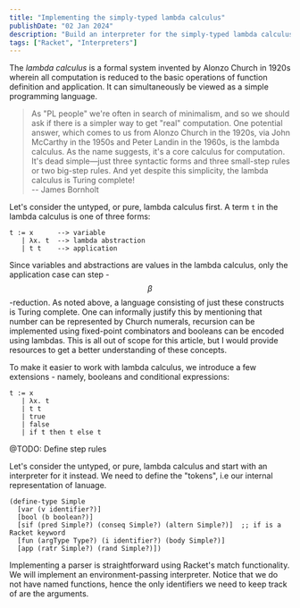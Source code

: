 ```yaml
---
title: "Implementing the simply-typed lambda calculus"
publishDate: "02 Jan 2024"
description: "Build an interpreter for the simply-typed lambda calculus in Racket"
tags: ["Racket", "Interpreters"]
---
```

The _lambda calculus_ is a formal system invented by Alonzo Church in 1920s wherein all computation is reduced to the basic operations of function definition and application. It can simultaneously be viewed as a simple programming language. 

> As "PL people" we're often in search of minimalism, and so we should ask if there is a simpler way to get "real" computation. One potential answer, which comes to us from Alonzo Church in the 1920s, via John McCarthy in the 1950s and Peter Landin in the 1960s, is the lambda calculus. As the name suggests, it's a core calculus for computation. It's dead simple—just three syntactic forms and three small-step rules or two big-step rules. And yet despite this simplicity, the lambda calculus is Turing complete!  
-- James Bornholt


Let's consider the untyped, or pure, lambda calculus first. A term `t` in the lambda calculus is one of three forms:
```
t := x      --> variable
   | λx. t  --> lambda abstraction
   | t t    --> application
```

Since variables and abstractions are values in the lambda calculus, only the application case can step - $$\beta$$-reduction. As noted above, a language consisting of just these constructs is Turing complete. One can informally justify this by mentioning that number can be represented by Church numerals, recursion can be implemented using fixed-point combinators and booleans can be encoded using lambdas. This is all out of scope for this article, but I would provide resources to get a better understanding of these concepts. 

To make it easier to work with lambda calculus, we introduce a few extensions - namely, booleans and conditional expressions:

```
t := x     
   | λx. t 
   | t t   
   | true
   | false
   | if t then t else t
```

@TODO: Define step rules

Let's consider the untyped, or pure, lambda calculus and start with an interpreter for it instead. We need to define the "tokens", i.e our internal representation of lanuage.
```
(define-type Simple
  [var (v identifier?)]
  [bool (b boolean?)]
  [sif (pred Simple?) (conseq Simple?) (altern Simple?)]  ;; if is a Racket keyword
  [fun (argType Type?) (i identifier?) (body Simple?)]
  [app (ratr Simple?) (rand Simple?)])
```

Implementing a parser is straightforward using Racket's match functionality. We will implement an environment-passing interpreter. Notice that we do not have named functions, hence the only identifiers we need to keep track of are the arguments.



